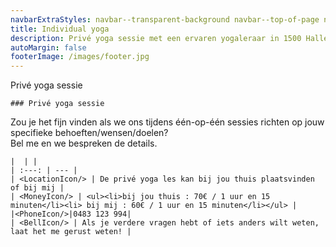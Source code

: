 ```yaml
---
navbarExtraStyles: navbar--transparent-background navbar--top-of-page navbar--dark
title: Individual yoga
description: Privé yoga sessie met een ervaren yogaleraar in 1500 Halle
autoMargin: false
footerImage: /images/footer.jpg
---
```


<Section className="section--auto-margin pb-5" >
  <ContentWithBackground src="/images/lessons/priveyoga.jpg" className="vh-100 w-100">
    <SectionFooter className="text--light text--emphasized">
      Privé yoga sessie 
    </SectionFooter>
  </ContentWithBackground>
  <Content className="w-100">
    
    ### Privé yoga sessie
  Zou je het fijn vinden als we ons tijdens één-op-één sessies richten op jouw specifieke behoeften/wensen/doelen?  
    Bel me en we bespreken de details.

    |  | |
    | :---: | --- |
    | <LocationIcon/> | De privé yoga les kan bij jou thuis plaatsvinden of bij mij | 
    | <MoneyIcon/> | <ul><li>bij jou thuis : 70€ / 1 uur en 15 minuten</li><li> bij mij : 60€ / 1 uur en 15 minuten</li></ul> | 
    |<PhoneIcon/>|0483 123 994|
    | <BellIcon/> | Als je verdere vragen hebt of iets anders wilt weten, laat het me gerust weten! |   
  </Content>
</Section>
